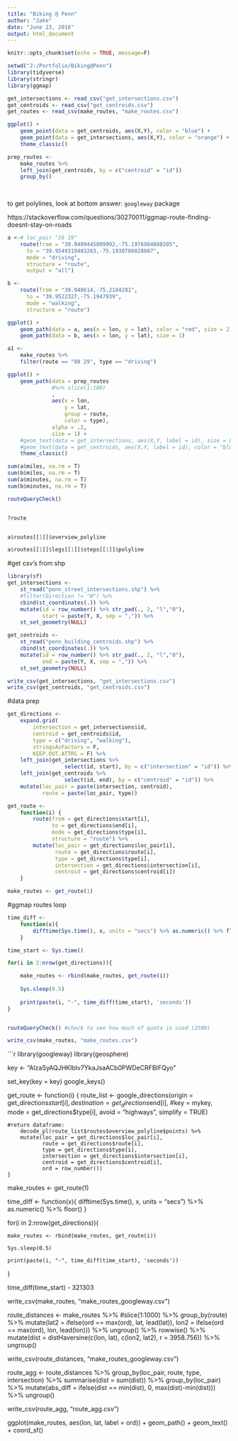```yaml
---
title: "Biking @ Penn"
author: "Jake"
date: "June 23, 2016"
output: html_document
---
```


```r
knitr::opts_chunk$set(echo = TRUE, message=F)
```

```r
setwd("J:/Portfolio/Biking@Penn")
library(tidyverse)
library(stringr)
library(ggmap)

get_intersections <- read_csv("get_intersections.csv")
get_centroids <- read_csv("get_centroids.csv")
get_routes <- read_csv(make_routes, "make_routes.csv")
```

```r
ggplot() +
    geom_point(data = get_centroids, aes(X,Y), color = "blue") +
    geom_point(data = get_intersections, aes(X,Y), color = "orange") +
    theme_classic()
```

```r
prep_routes <-
    make_routes %>% 
    left_join(get_centroids, by = c("centroid" = "id"))
    group_by()
    
    

```


to get polylines, look at bottom answer: `googleway` package

https://stackoverflow.com/questions/30270011/ggmap-route-finding-doesnt-stay-on-roads





```r
a <-# loc_pair "16 19"
    route(from = "39.9409445009992,-75.1976984808205",
      to = "39.9549319483263,-75.1930786028087",
      mode = "driving",
      structure = "route",
      output = "all")

b <-
    route(from = "39.948614,-75.2184281",
      to = "39.9522327,-75.1947939",
      mode = "walking",
      structure = "route")

ggplot() +
    geom_path(data = a, aes(x = lon, y = lat), color = "red", size = 2) +
    geom_path(data = b, aes(x = lon, y = lat), size = 1)

a1 <- 
    make_routes %>% 
    filter(route == "08 29", type == "driving")

ggplot() +
    geom_path(data = prep_routes 
              #%>% slice(1:100)
              , 
              aes(x = lon, 
                  y = lat, 
                  group = route, 
                  color = type), 
              alpha = .2,
              size = 1) +
    #geom_text(data = get_intersections, aes(X,Y, label = id), size = 8) +
    #geom_text(data = get_centroids, aes(X,Y, label = id), color = "blue") +
    theme_classic()

sum(a$miles, na.rm = T)
sum(b$miles, na.rm = T)
sum(a$minutes, na.rm = T)
sum(b$minutes, na.rm = T)

routeQueryCheck()


?route


a$routes[[1]]$overview_polyline

a$routes[[1]]$legs[[1]]$steps[[1]]$polyline
```

#get csv's from shp
```r
library(sf)
get_intersections <-
    st_read("penn_street_intersections.shp") %>% 
    #filter(Direction != "W") %>% 
    cbind(st_coordinates(.)) %>% 
    mutate(id = row_number() %>% str_pad(., 2, "l","0"),
           start = paste(Y, X, sep = ",")) %>% 
    st_set_geometry(NULL)

get_centroids <-
    st_read("penn_building_centroids.shp") %>% 
    cbind(st_coordinates(.)) %>% 
    mutate(id = row_number() %>% str_pad(., 2, "l","0"),
           end = paste(Y, X, sep = ",")) %>% 
    st_set_geometry(NULL)

write_csv(get_intersections, "get_intersections.csv")
write_csv(get_centroids, "get_centroids.csv")
```

#data prep
```r
get_directions <- 
    expand.grid(
        intersection = get_intersections$id,
        centroid = get_centroids$id,
        type = c("driving", "walking"),
        stringsAsFactors = F,
        KEEP.OUT.ATTRS = F) %>%
    left_join(get_intersections %>% 
                  select(id, start), by = c("intersection" = "id")) %>%
    left_join(get_centroids %>% 
                  select(id, end), by = c("centroid" = "id")) %>%
    mutate(loc_pair = paste(intersection, centroid),
           route = paste(loc_pair, type))
```

```r
get_route <- 
    function(i) {
        route(from = get_directions$start[i],
              to = get_directions$end[i], 
              mode = get_directions$type[i], 
              structure = "route") %>%
        mutate(loc_pair = get_directions$loc_pair[i],
               route = get_directions$route[i],
               type = get_directions$type[i],
               intersection = get_directions$intersection[i],
               centroid = get_directions$centroid[i])
    }

make_routes <- get_route(1)

```

#ggmap routes loop
```r
time_diff <-
    function(x){
        difftime(Sys.time(), x, units = "secs") %>% as.numeric() %>% floor()
    }

time_start <- Sys.time()

for(i in 2:nrow(get_directions)){

    make_routes <- rbind(make_routes, get_route(i))
    
    Sys.sleep(0.5)
    
    print(paste(i, "-", time_diff(time_start), 'seconds'))
}


routeQueryCheck() #check to see how much of quota is used (2500)

write_csv(make_routes, "make_routes.csv")

```


```r
library(googleway)
library(geosphere)

key <- "AIzaSyAQJHKIblv7YkaJsaACb0PWDeCRFBIFQyo"

set_key(key = key)
google_keys()


get_route <- 
    function(i) {
        route_list <-
         google_directions(origin = get_directions$start[i],
                          destination = get_directions$end[i],
                          #key = mykey,
                          mode = get_directions$type[i], 
                          avoid = "highways",
                          simplify = TRUE)
        
    #return dataframe:
        decode_pl(route_list$routes$overview_polyline$points) %>% 
        mutate(loc_pair = get_directions$loc_pair[i],
               route = get_directions$route[i],
               type = get_directions$type[i],
               intersection = get_directions$intersection[i],
               centroid = get_directions$centroid[i],
               ord = row_number())
    }

make_routes <- get_route(1)

time_diff <-
    function(x){
        difftime(Sys.time(), x, units = "secs") %>% 
            as.numeric() %>% 
            floor()
    }

for(i in 2:nrow(get_directions)){

    make_routes <- rbind(make_routes, get_route(i))
    
    Sys.sleep(0.5)
    
    print(paste(i, "-", time_diff(time_start), 'seconds'))
}

time_diff(time_start) - 321303

write_csv(make_routes, "make_routes_googleway.csv")



route_distances <-
    make_routes %>%
    #slice(1:1000) %>% 
    group_by(route) %>% 
    mutate(lat2 = ifelse(ord == max(ord), lat, lead(lat)),
           lon2 = ifelse(ord == max(ord), lon, lead(lon))) %>% 
    ungroup() %>% 
    rowwise() %>%
    mutate(dist = distHaversine(c(lon, lat), c(lon2, lat2), r = 3958.756)) %>% 
    ungroup()

write_csv(route_distances, "make_routes_googleway.csv")

route_agg <-
    route_distances %>% 
    group_by(loc_pair, route, type, intersection) %>% 
    summarise(dist = sum(dist)) %>% 
    group_by(loc_pair) %>% 
    mutate(abs_diff = ifelse(dist == min(dist), 0, max(dist)-min(dist))) %>% 
    ungroup()

write_csv(route_agg, "route_agg.csv")


ggplot(make_routes, aes(lon, lat, label = ord)) +
    geom_path() +
    geom_text() +
    coord_sf()



